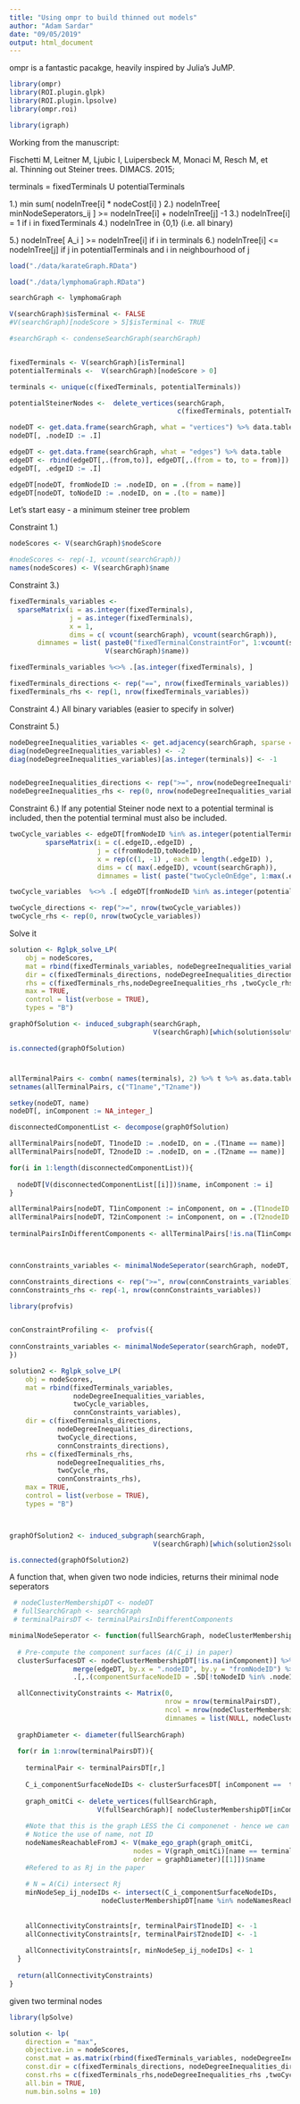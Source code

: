 ```yaml
---
title: "Using ompr to build thinned out models"
author: "Adam Sardar"
date: "09/05/2019"
output: html_document
---
```


ompr is a fantastic pacakge, heavily inspired by Julia's JuMP.

```r
library(ompr)
library(ROI.plugin.glpk)
library(ROI.plugin.lpsolve)
library(ompr.roi)

library(igraph)
```

Working from the manuscript:

Fischetti M, Leitner M, Ljubic I, Luipersbeck M, Monaci M, Resch M, et al. Thinning out Steiner trees. DIMACS. 2015;

terminals = fixedTerminals U potentialTerminals

1.) min sum( nodeInTree[i] * nodeCost[i] )
2.) nodeInTree[ minNodeSeperators_ij ] >= nodeInTree[i] + nodeInTree[j] -1
3.) nodeInTree[i] = 1 if i in fixedTerminals
4.) nodeInTree in {0,1} (i.e. all binary)

5.) nodeInTree[ A_i ] >= nodeInTree[i] if i in terminals
6.) nodeInTree[i] <= nodeInTree[j] if j in potentialTerminals and i in neighbourhood of j

```r
load("./data/karateGraph.RData")

load("./data/lymphomaGraph.RData")

searchGraph <- lymphomaGraph

V(searchGraph)$isTerminal <- FALSE
#V(searchGraph)[nodeScore > 5]$isTerminal <- TRUE

#searchGraph <- condenseSearchGraph(searchGraph)


fixedTerminals <- V(searchGraph)[isTerminal]
potentialTerminals <-  V(searchGraph)[nodeScore > 0]

terminals <- unique(c(fixedTerminals, potentialTerminals))

potentialSteinerNodes <-  delete_vertices(searchGraph,
                                          c(fixedTerminals, potentialTerminals))

nodeDT <- get.data.frame(searchGraph, what = "vertices") %>% data.table
nodeDT[, .nodeID := .I]

edgeDT <- get.data.frame(searchGraph, what = "edges") %>% data.table
edgeDT <- rbind(edgeDT[,.(from,to)], edgeDT[,.(from = to, to = from)]) #Undirected network
edgeDT[, .edgeID := .I]

edgeDT[nodeDT, fromNodeID := .nodeID, on = .(from = name)]
edgeDT[nodeDT, toNodeID := .nodeID, on = .(to = name)]
```


Let's start easy - a minimum steiner tree problem

Constraint 1.)

```r

nodeScores <- V(searchGraph)$nodeScore

#nodeScores <- rep(-1, vcount(searchGraph))
names(nodeScores) <- V(searchGraph)$name

```



Constraint 3.)

```r

fixedTerminals_variables <- 
  sparseMatrix(i = as.integer(fixedTerminals),
               j = as.integer(fixedTerminals),
               x = 1,
               dims = c( vcount(searchGraph), vcount(searchGraph)),
       dimnames = list( paste0("fixedTerminalConstraintFor", 1:vcount(searchGraph)),
                        V(searchGraph)$name))

fixedTerminals_variables %<>% .[as.integer(fixedTerminals), ]

fixedTerminals_directions <- rep("==", nrow(fixedTerminals_variables))
fixedTerminals_rhs <- rep(1, nrow(fixedTerminals_variables))
```


Constraint 4.) All binary variables (easier to specify in solver)


Constraint 5.)

```r

nodeDegreeInequalities_variables <- get.adjacency(searchGraph, sparse = TRUE)
diag(nodeDegreeInequalities_variables) <- -2
diag(nodeDegreeInequalities_variables)[as.integer(terminals)] <- -1


nodeDegreeInequalities_directions <- rep(">=", nrow(nodeDegreeInequalities_variables))
nodeDegreeInequalities_rhs <- rep(0, nrow(nodeDegreeInequalities_variables))
```


Constraint 6.) If any potential Steiner node next to a potential terminal is included, then the potential terminal must also be included.

```r
twoCycle_variables <- edgeDT[fromNodeID %in% as.integer(potentialTerminals),
         sparseMatrix(i = c(.edgeID,.edgeID) ,
                      j = c(fromNodeID,toNodeID),
                      x = rep(c(1, -1) , each = length(.edgeID) ),
                      dims = c( max(.edgeID), vcount(searchGraph)),
                      dimnames = list( paste("twoCycleOnEdge", 1:max(.edgeID)) , V(searchGraph)$name))]

twoCycle_variables  %<>% .[ edgeDT[fromNodeID %in% as.integer(potentialTerminals), .edgeID], ]

twoCycle_directions <- rep(">=", nrow(twoCycle_variables))
twoCycle_rhs <- rep(0, nrow(twoCycle_variables))
```


Solve it

```r

solution <- Rglpk_solve_LP(
    obj = nodeScores,
    mat = rbind(fixedTerminals_variables, nodeDegreeInequalities_variables, twoCycle_variables),
    dir = c(fixedTerminals_directions, nodeDegreeInequalities_directions, twoCycle_directions),
    rhs = c(fixedTerminals_rhs,nodeDegreeInequalities_rhs ,twoCycle_rhs),
    max = TRUE,
    control = list(verbose = TRUE),
    types = "B")

graphOfSolution <- induced_subgraph(searchGraph,
                                    V(searchGraph)[which(solution$solution == 1)]) 

is.connected(graphOfSolution)
```

#

```r


allTerminalPairs <- combn( names(terminals), 2) %>% t %>% as.data.table
setnames(allTerminalPairs, c("T1name","T2name"))

setkey(nodeDT, name)
nodeDT[, inComponent := NA_integer_]

disconnectedComponentList <- decompose(graphOfSolution)

allTerminalPairs[nodeDT, T1nodeID := .nodeID, on = .(T1name == name)]
allTerminalPairs[nodeDT, T2nodeID := .nodeID, on = .(T2name == name)]

for(i in 1:length(disconnectedComponentList)){
  
  nodeDT[V(disconnectedComponentList[[i]])$name, inComponent := i]
}

allTerminalPairs[nodeDT, T1inComponent := inComponent, on = .(T1nodeID = .nodeID)]
allTerminalPairs[nodeDT, T2inComponent := inComponent, on = .(T2nodeID = .nodeID)]
  
terminalPairsInDifferentComponents <- allTerminalPairs[!is.na(T1inComponent) & !is.na(T1inComponent)][T1inComponent != T2inComponent]



connConstraints_variables <- minimalNodeSeperator(searchGraph, nodeDT, terminalPairsInDifferentComponents)

connConstraints_directions <- rep(">=", nrow(connConstraints_variables))
connConstraints_rhs <- rep(-1, nrow(connConstraints_variables))
```


```r
library(profvis)


conConstraintProfiling <-  profvis({
  
connConstraints_variables <- minimalNodeSeperator(searchGraph, nodeDT, terminalPairsInDifferentComponents)  
})

```



```r


solution2 <- Rglpk_solve_LP(
    obj = nodeScores,
    mat = rbind(fixedTerminals_variables,
                nodeDegreeInequalities_variables,
                twoCycle_variables,
                connConstraints_variables),
    dir = c(fixedTerminals_directions, 
            nodeDegreeInequalities_directions, 
            twoCycle_directions,
            connConstraints_directions),
    rhs = c(fixedTerminals_rhs,
            nodeDegreeInequalities_rhs,
            twoCycle_rhs,
            connConstraints_rhs),
    max = TRUE,
    control = list(verbose = TRUE),
    types = "B")



graphOfSolution2 <- induced_subgraph(searchGraph,
                                    V(searchGraph)[which(solution2$solution == 1)]) 

is.connected(graphOfSolution2)
```


A function that, when given two node indicies, returns their minimal node seperators
```r
 # nodeClusterMembershipDT <- nodeDT
 # fullSearchGraph <- searchGraph
 # terminalPairsDT <- terminalPairsInDifferentComponents

minimalNodeSeperator <- function(fullSearchGraph, nodeClusterMembershipDT, terminalPairsDT){
  
  # Pre-compute the component surfaces (A(C_i) in paper)
  clusterSurfacesDT <- nodeClusterMembershipDT[!is.na(inComponent)] %>%
                merge(edgeDT, by.x = ".nodeID", by.y = "fromNodeID") %>%
                .[,.(componentSurfaceNodeID = .SD[!toNodeID %in% .nodeID, unique(toNodeID)]), by = inComponent]

  allConnectivityConstraints <- Matrix(0,
                                       nrow = nrow(terminalPairsDT),
                                       ncol = nrow(nodeClusterMembershipDT),
                                       dimnames = list(NULL, nodeClusterMembershipDT[order(.nodeID), name]))
  
  graphDiameter <- diameter(fullSearchGraph)
  
  for(r in 1:nrow(terminalPairsDT)){
    
    terminalPair <- terminalPairsDT[r,]
    
    C_i_componentSurfaceNodeIDs <- clusterSurfacesDT[ inComponent ==  terminalPair$T1inComponent, componentSurfaceNodeID]
    
    graph_omitCi <- delete_vertices(fullSearchGraph,
                      V(fullSearchGraph)[ nodeClusterMembershipDT[inComponent ==  terminalPair$T1inComponent,.nodeID] ])
    
    #Note that this is the graph LESS the Ci componenet - hence we can't precompute upfront.
    # Notice the use of name, not ID
    nodeNamesReachableFromJ <- V(make_ego_graph(graph_omitCi,
                               nodes = V(graph_omitCi)[name == terminalPair$T2name],
                               order = graphDiameter)[[1]])$name
    #Refered to as Rj in the paper
    
    # N = A(Ci) intersect Rj
    minNodeSep_ij_nodeIDs <- intersect(C_i_componentSurfaceNodeIDs,  
                       nodeClusterMembershipDT[name %in% nodeNamesReachableFromJ, .nodeID])
    
    
    allConnectivityConstraints[r, terminalPair$T1nodeID] <- -1
    allConnectivityConstraints[r, terminalPair$T2nodeID] <- -1
    
    allConnectivityConstraints[r, minNodeSep_ij_nodeIDs] <- 1
  }
  
  return(allConnectivityConstraints)
}

```


given two terminal nodes


```r

library(lpSolve)

solution <- lp(
    direction = "max",
    objective.in = nodeScores,
    const.mat = as.matrix(rbind(fixedTerminals_variables, nodeDegreeInequalities_variables, twoCycle_variables)),
    const.dir = c(fixedTerminals_directions, nodeDegreeInequalities_directions, twoCycle_directions),
    const.rhs = c(fixedTerminals_rhs,nodeDegreeInequalities_rhs ,twoCycle_rhs),
    all.bin = TRUE,
    num.bin.solns = 10)
```



